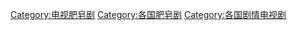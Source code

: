 
[[Category:电视肥皂剧|Category:电视肥皂剧]]
[[Category:各国肥皂剧|Category:各国肥皂剧]]
[[Category:各国剧情电视剧|Category:各国剧情电视剧]]